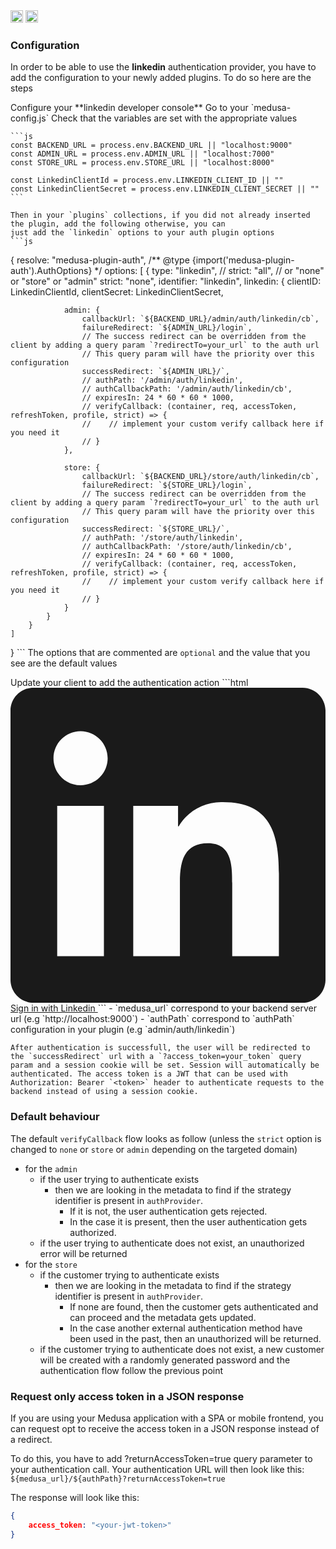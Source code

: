 <div style={{display: "flex", marginTop: "1rem"}}>
    <a style={{display: "inline"}} href="https://www.npmjs.com/package/medusa-plugin-auth"><img alt="NPM Version" src="https://img.shields.io/npm/v/medusa-plugin-auth.svg" height="20"/></a>
    <a style={{display: "inline", marginLeft: "0.5rem"}} href="https://github.com/adrien2p/medusa-plugins/tree/main/packages/medusa-plugin-auth"><img alt="NPM Version" src="https://img.shields.io/badge/github-%23121011.svg?style=Flat-square&logo=github&logoColor=white" height="20"/></a>
</div>

### Configuration

In order to be able to use the **linkedin** authentication provider, you have to add the configuration to your
newly added plugins. To do so here are the steps

<CircleStep index={1}>
    Configure your **linkedin developer console**
</CircleStep>

<CircleStep index={2}>
    Go to your `medusa-config.js`
</CircleStep>

<CircleStep index={3}>
    Check that the variables are set with the appropriate values

    ```js
    const BACKEND_URL = process.env.BACKEND_URL || "localhost:9000"
    const ADMIN_URL = process.env.ADMIN_URL || "localhost:7000"
    const STORE_URL = process.env.STORE_URL || "localhost:8000"

    const LinkedinClientId = process.env.LINKEDIN_CLIENT_ID || ""
    const LinkedinClientSecret = process.env.LINKEDIN_CLIENT_SECRET || ""
    ```

    Then in your `plugins` collections, if you did not already inserted the plugin, add the following otherwise, you can
    just add the `linkedin` options to your auth plugin options
    ```js
{
    resolve: "medusa-plugin-auth",
    /** @type {import('medusa-plugin-auth').AuthOptions} */
    options: [
        {
            type: "linkedin",
            // strict: "all", // or "none" or "store" or "admin"
            strict: "none",
            identifier: "linkedin",
            linkedin: {
                clientID: LinkedinClientId,
                clientSecret: LinkedinClientSecret,

                admin: {
                    callbackUrl: `${BACKEND_URL}/admin/auth/linkedin/cb`,
                    failureRedirect: `${ADMIN_URL}/login`,
                    // The success redirect can be overridden from the client by adding a query param `?redirectTo=your_url` to the auth url
                    // This query param will have the priority over this configuration
                    successRedirect: `${ADMIN_URL}/`,
                    // authPath: '/admin/auth/linkedin',
                    // authCallbackPath: '/admin/auth/linkedin/cb',
                    // expiresIn: 24 * 60 * 60 * 1000,
                    // verifyCallback: (container, req, accessToken, refreshToken, profile, strict) => {
                    //    // implement your custom verify callback here if you need it
                    // }
                },

                store: {
                    callbackUrl: `${BACKEND_URL}/store/auth/linkedin/cb`,
                    failureRedirect: `${STORE_URL}/login`,
                    // The success redirect can be overridden from the client by adding a query param `?redirectTo=your_url` to the auth url
                    // This query param will have the priority over this configuration
                    successRedirect: `${STORE_URL}/`,
                    // authPath: '/store/auth/linkedin',
                    // authCallbackPath: '/store/auth/linkedin/cb',
                    // expiresIn: 24 * 60 * 60 * 1000,
                    // verifyCallback: (container, req, accessToken, refreshToken, profile, strict) => {
                    //    // implement your custom verify callback here if you need it
                    // }
                }
            }
        }
    ]
}
    ```
    The options that are commented are `optional` and the value that you see are the default values
</CircleStep>

<CircleStep index={4}>
    Update your client to add the authentication action
    ```html
    <a href="${medusa_url}/${authPath}" type="button" class="text-white bg-[#2663eb] hover:bg-[#2663eb]/90 focus:ring-4 focus:outline-none focus:ring-[#2663eb]/50 font-medium rounded-lg text-sm px-5 py-2.5 text-center inline-flex items-center dark:focus:ring-[#2663eb]/55 mr-2 mb-2">
      <svg class="mr-2 -ml-1 w-4 h-4" aria-hidden="true" focusable="false" data-prefix="fab" data-icon="linkedin" role="img" xmlns="http://www.w3.org/2000/svg" viewBox="0 0 256 256"><path fill="currentColor" d="M218.123122,218.127392 L180.191928,218.127392 L180.191928,158.724263 C180.191928,144.559023 179.939053,126.323993 160.463756,126.323993 C140.707926,126.323993 137.685284,141.757585 137.685284,157.692986 L137.685284,218.123441 L99.7540894,218.123441 L99.7540894,95.9665207 L136.168036,95.9665207 L136.168036,112.660562 L136.677736,112.660562 C144.102746,99.9650027 157.908637,92.3824528 172.605689,92.9280076 C211.050535,92.9280076 218.138927,118.216023 218.138927,151.114151 L218.123122,218.127392 Z M56.9550587,79.2685282 C44.7981969,79.2707099 34.9413443,69.4171797 34.9391618,57.260052 C34.93698,45.1029244 44.7902948,35.2458562 56.9471566,35.2436736 C69.1040185,35.2414916 78.9608713,45.0950217 78.963054,57.2521493 C78.9641017,63.090208 76.6459976,68.6895714 72.5186979,72.8184433 C68.3913982,76.9473153 62.7929898,79.26748 56.9550587,79.2685282 M75.9206558,218.127392 L37.94995,218.127392 L37.94995,95.9665207 L75.9206558,95.9665207 L75.9206558,218.127392 Z M237.033403,0.0182577091 L18.8895249,0.0182577091 C8.57959469,-0.0980923971 0.124827038,8.16056231 -0.001,18.4706066 L-0.001,237.524091 C0.120519052,247.839103 8.57460631,256.105934 18.8895249,255.9977 L237.033403,255.9977 C247.368728,256.125818 255.855922,247.859464 255.999,237.524091 L255.999,18.4548016 C255.851624,8.12438979 247.363742,-0.133792868 237.033403,0.000790807055"></path></svg>
      Sign in with Linkedin
    </a>
    ```
    - `medusa_url` correspond to your backend server url (e.g `http://localhost:9000`)
    - `authPath` correspond to `authPath` configuration in your plugin (e.g `admin/auth/linkedin`)

    After authentication is successfull, the user will be redirected to the `successRedirect` url with a `?access_token=your_token` query param and a session cookie will be set. Session will automatically be authenticated. The access token is a JWT that can be used with Authorization: Bearer `<token>` header to authenticate requests to the backend instead of using a session cookie.
</CircleStep>

### Default behaviour

The default `verifyCallback` flow looks as follow (unless the `strict` option is changed to `none` or `store` or `admin` depending on the targeted domain)
- for the `admin`
    - if the user trying to authenticate exists
        - then we are looking in the metadata to find if the strategy identifier is present in `authProvider`.
          - If it is not, the user authentication gets rejected.
          - In the case it is present, then the user authentication gets authorized.
   - if the user trying to authenticate does not exist, an unauthorized error will be returned
- for the `store`
    - if the customer trying to authenticate exists
        - then we are looking in the metadata to find if the strategy identifier is present in `authProvider`.
          - If none are found, then the customer gets authenticated and can proceed and the metadata gets updated.
          - In the case another external authentication method have been used in the past, then an unauthorized
          will be returned.
   - if the customer trying to authenticate does not exist, a new customer will be created with a randomly generated password and the authentication
     flow follow the previous point

### Request only access token in a JSON response

If you are using your Medusa application with a SPA or mobile frontend, you can request opt to receive the access token in a JSON response instead of a redirect.

To do this, you have to add ?returnAccessToken=true query parameter to your authentication call. Your authentication URL will then look like this: `${medusa_url}/${authPath}?returnAccessToken=true`

The response will look like this:
```json
{
    access_token: "<your-jwt-token>"
}
```
